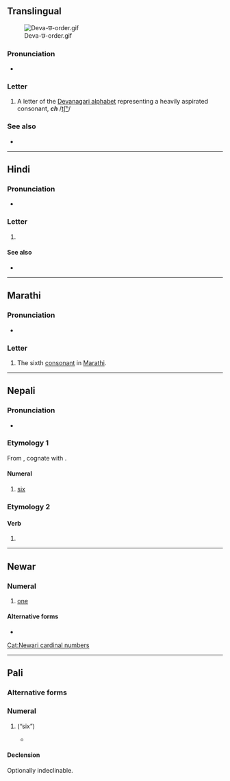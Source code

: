 {{character info}}
==Translingual==
[[File:Deva-छ-order.gif|thumb]]

===Pronunciation===
* {{IPA|mul|/tʃʰə/}}

===Letter===
{{mul-Deva|ch}}

# A letter of the [[Devanagari alphabet]] representing a heavily aspirated consonant, '''''ch''''' /[[tʃʰ]]/

===See also===
* {{list:Devanagari script letters/mul}}

----

==Hindi==

===Pronunciation===
* {{hi-IPA|छ.}}

===Letter===
{{head|hi|letter}}

# {{n-g|the seventh [[consonant]] in [[Hindi]]}}

====See also====
* {{list:Devanagari script letters/hi}}

----

==Marathi==

===Pronunciation===
* {{mr-IPA}}

===Letter===
{{head|mr|letter}}

# The sixth [[consonant]] in [[Marathi]].

----

==Nepali==

===Pronunciation===
* {{ne-IPA}}

===Etymology 1===
From {{inh|ne|sa|षष्}}, cognate with {{cog|hi|छह}}.

{{number box|ne|6}}

====Numeral====
{{ne-pos|numeral}}

# {{cln|ne|cardinal numbers}} [[six]]

===Etymology 2===

====Verb====
{{ne-pos|verb form}}

# {{inflection of|ne|हुनु||3|s|low-respect defining|pres}}

----

==Newar==

===Numeral===
{{head|new|numeral}}

# [[one]]

====Alternative forms====
* {{l|new|छि}}

[[Cat:Newari cardinal numbers]]

----

==Pali==

===Alternative forms===
{{pi-alt|Latn=cha}}

===Numeral===
{{head|pi|numeral}}

# {{pi-sc|Deva|cha}} (“six”)
#* {{RQ:pi:Kaccayano quote|250|athas|6}}

====Declension====
Optionally indeclinable.
<!-- {{pi-alt|Latn=chachahichannaṃchasu}} transliteration aid -->
{{pi-decl-noun|g=no|number=p
|novoc=true
|nomp_mod=replace|nomp=छ
|accp_mod=replace|accp=छ
|insp_mod=replace|insp=छहि
|ablp_mod=replace|ablp=छहि
|datp_mod=replace|datp=छन्नं
|genp_mod=replace|genp=छन्नं
|locp_mod=replace|locp=छसु
}}